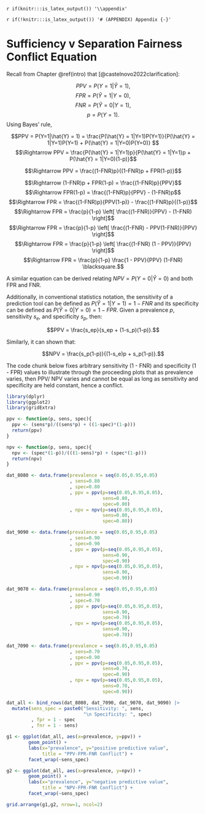 `r if(knitr:::is_latex_output()) '\\appendix'`

`r if(!knitr:::is_latex_output()) '# (APPENDIX) Appendix {-}'` 
<!--
The first appendix must start with the above text. Do not remove!
-->

# Sufficiency v Separation Fairness Conflict Equation {#appendix-a}

Recall from Chapter \@ref(intro) that [@castelnovo2022clarification]:

$$ PPV = P(Y=1|\hat{Y} = 1),$$
$$ FPR = P(\hat{Y} = 1| Y = 0),$$
$$FNR = P(\hat{Y} = 0| Y = 1),$$
$$ p = P(Y=1).$$
Using Bayes' rule,

$$PPV = P(Y=1|\hat{Y} = 1) = \frac{P(\hat{Y} = 1|Y=1)P(Y=1)}{P(\hat{Y} = 1|Y=1)P(Y=1) + P(\hat{Y} = 1|Y=0)P(Y=0)} $$
$$\Rightarrow PPV = \frac{P(\hat{Y} = 1|Y=1)p}{P(\hat{Y} = 1|Y=1)p + P(\hat{Y} = 1|Y=0)(1-p)}$$

$$\Rightarrow PPV = \frac{(1-FNR)p}{(1-FNR)p + FPR(1-p)}$$

$$\Rightarrow (1-FNR)p + FPR(1-p) = \frac{(1-FNR)p}{PPV}$$
$$\Rightarrow FPR(1-p) = \frac{(1-FNR)p}{PPV} - (1-FNR)p$$
$$\Rightarrow FPR = \frac{(1-FNR)p}{PPV(1-p)} - \frac{(1-FNR)p}{(1-p)}$$
$$\Rightarrow FPR = \frac{p}{1-p} \left[  \frac{(1-FNR)}{PPV} - (1-FNR) \right]$$
$$\Rightarrow FPR = \frac{p}{1-p} \left[  \frac{(1-FNR) - PPV(1-FNR)}{PPV} \right]$$
$$\Rightarrow FPR = \frac{p}{1-p} \left[  \frac{(1-FNR) (1 - PPV)}{PPV} \right]$$
$$\Rightarrow FPR = \frac{p}{1-p} \frac{1 - PPV}{PPV} (1-FNR) \blacksquare.$$

A similar equation can be derived relating $NPV = P(Y=0|\hat{Y} = 0)$ and both FPR and FNR.

Additionally, in conventional statistics notation, the sensitivity of a prediction tool can be defined as $P(\hat{Y}=1|Y=1) = 1 - FNR$ and its specificity can be defined as $P(\hat{Y}=0|Y=0) = 1 - FPR$. Given a prevalence $p$, sensitivity $s_e$, and specificity $s_p$, then:

$$PPV = \frac{s_ep}{s_ep + (1-s_p)(1-p)}.$$

Similarly, it can shown that: 

$$NPV = \frac{s_p(1-p)}{(1-s_e)p + s_p(1-p)}.$$

The code chunk below fixes arbitrary sensitivity (1 - FNR) and specificity (1 - FPR) values to illustrate through the proceeding plots that as prevalence varies, then PPV/ NPV varies and cannot be equal as long as sensitivity and specificity are held constant, hence a conflict. 

```r
library(dplyr)
library(ggplot2)
library(gridExtra)
```

```r
ppv <- function(p, sens, spec){
  ppv <- (sens*p)/((sens*p) + ((1-spec)*(1-p)))
  return(ppv)
}

npv <- function(p, sens, spec){
  npv <- (spec*(1-p))/(((1-sens)*p) + (spec*(1-p)))
  return(npv)
}

dat_8080 <- data.frame(prevalence = seq(0.05,0.95,0.05)
                       , sens=0.80
                       , spec=0.80
                       , ppv = ppv(p=seq(0.05,0.95,0.05), 
                                   sens=0.80, 
                                   spec=0.80)
                       , npv = npv(p=seq(0.05,0.95,0.05), 
                                   sens=0.80, 
                                   spec=0.80))

dat_9090 <- data.frame(prevalence = seq(0.05,0.95,0.05)
                       , sens=0.90
                       , spec=0.90
                       , ppv = ppv(p=seq(0.05,0.95,0.05), 
                                   sens=0.90, 
                                   spec=0.90)
                       , npv = npv(p=seq(0.05,0.95,0.05), 
                                   sens=0.90, 
                                   spec=0.90))

dat_9070 <- data.frame(prevalence = seq(0.05,0.95,0.05)
                       , sens=0.90
                       , spec=0.70
                       , ppv = ppv(p=seq(0.05,0.95,0.05), 
                                   sens=0.90, 
                                   spec=0.70)
                       , npv = npv(p=seq(0.05,0.95,0.05), 
                                   sens=0.90, 
                                   spec=0.70))

dat_7090 <- data.frame(prevalence = seq(0.05,0.95,0.05)
                       , sens=0.70
                       , spec=0.90
                       , ppv = ppv(p=seq(0.05,0.95,0.05), 
                                   sens=0.70, 
                                   spec=0.90)
                       , npv = npv(p=seq(0.05,0.95,0.05), 
                                   sens=0.70, 
                                   spec=0.90))

dat_all <- bind_rows(dat_8080, dat_7090, dat_9070, dat_9090) |>
  mutate(sens_spec = paste0("Sensitivity: ", sens, 
                            "\n Specificity: ", spec)
         , fpr = 1 - spec
         , fnr = 1 - sens)

g1 <- ggplot(dat_all, aes(x=prevalence, y=ppv)) +
        geom_point() + 
        labs(x="prevalence", y="positive predictive value",
             title = "PPV-FPR-FNR Conflict") +
        facet_wrap(~sens_spec)

g2 <- ggplot(dat_all, aes(x=prevalence, y=npv)) +
        geom_point() + 
        labs(x="prevalence", y="negative predictive value",
             title = "NPV-FPR-FNR Conflict") +
        facet_wrap(~sens_spec)

grid.arrange(g1,g2, nrow=1, ncol=2)
```



